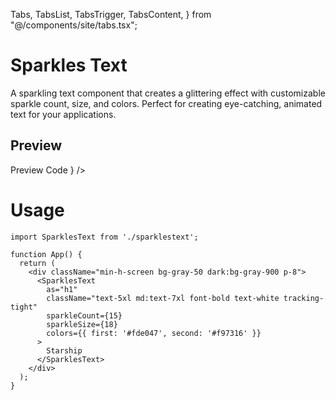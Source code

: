   Tabs,
  TabsList,
  TabsTrigger,
  TabsContent,
} from "@/components/site/tabs.tsx";

<AI dir="left"/>

# Sparkles Text
A sparkling text component that creates a glittering effect with customizable sparkle count, size, and colors. Perfect for creating eye-catching, animated text for your applications.

## Preview


<Tabs defaultValue="preview" className="">
  <TabsList>
    <TabsTrigger value="preview">Preview</TabsTrigger>
    <TabsTrigger value="code">Code</TabsTrigger>
  </TabsList>
  <TabsContent value="preview">
    <ComponentRenderer component={<SparklesTextView />} />
  </TabsContent>
  <TabsContent value="code">
    <CodeBlock filePath="src/app/docs/sparklestext/sparklestext.tsx" />
  </TabsContent>
</Tabs>

# Usage
```tsx
import SparklesText from './sparklestext';

function App() {
  return (
    <div className="min-h-screen bg-gray-50 dark:bg-gray-900 p-8">
      <SparklesText
        as="h1"
        className="text-5xl md:text-7xl font-bold text-white tracking-tight"
        sparkleCount={15}
        sparkleSize={18}
        colors={{ first: '#fde047', second: '#f97316' }}
      >
        Starship
      </SparklesText>
    </div>
  );
}
```